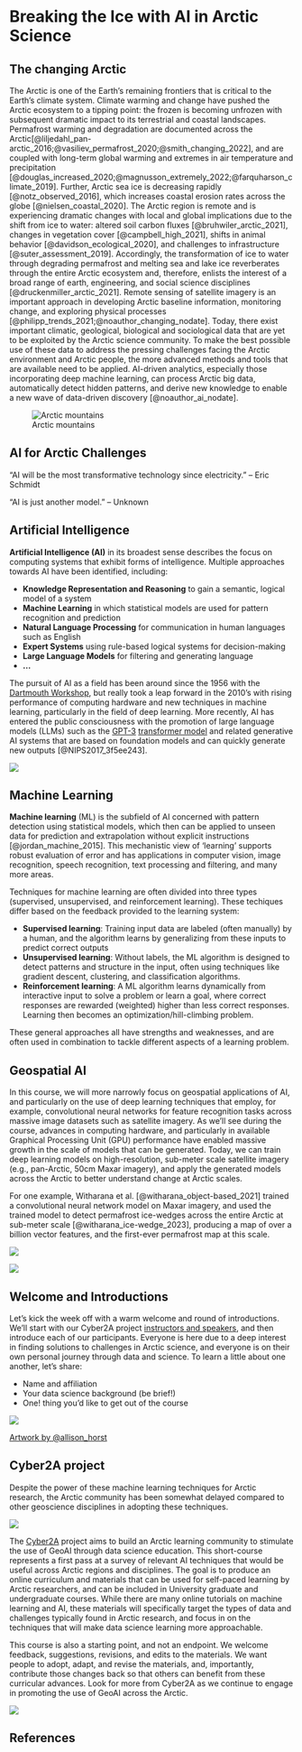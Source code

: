 # Breaking the Ice with AI in Arctic Science
 
## The changing Arctic

The Arctic is one of the Earth's remaining frontiers that is critical to the Earth’s climate system. Climate warming and change have pushed the Arctic ecosystem to a tipping point: the frozen is becoming unfrozen with subsequent dramatic impact to its terrestrial and coastal landscapes. Permafrost warming and degradation are documented across the Arctic[@liljedahl_pan-arctic_2016;@vasiliev_permafrost_2020;@smith_changing_2022], and are coupled with long-term global warming and extremes in air temperature and precipitation [@douglas_increased_2020;@magnusson_extremely_2022;@farquharson_climate_2019]. Further, Arctic sea ice is decreasing rapidly [@notz_observed_2016], which increases coastal erosion rates across the globe [@nielsen_coastal_2020]. The Arctic region is remote and is experiencing dramatic changes with local and global implications due to the shift from ice to water: altered soil carbon fluxes [@bruhwiler_arctic_2021], changes in vegetation cover [@campbell_high_2021], shifts in animal behavior [@davidson_ecological_2020], and challenges to infrastructure [@suter_assessment_2019]. Accordingly, the transformation of ice to water through degrading permafrost and melting sea and lake ice reverberates through the entire Arctic ecosystem and, therefore, enlists the interest of a broad range of earth, engineering, and social science disciplines [@druckenmiller_arctic_2021]. Remote sensing of satellite imagery is an important approach in developing Arctic baseline information, monitoring change, and exploring physical processes [@philipp_trends_2021;@noauthor_changing_nodate]. Today, there exist important climatic, geological, biological and sociological data that are yet to be exploited by the Arctic science community. To make the best possible use of these data to address the pressing challenges facing the Arctic environment and Arctic people, the more advanced methods and tools that are available need to be applied. AI-driven analytics, especially those incorporating deep machine learning, can process Arctic big data, automatically detect hidden patterns, and derive new knowledge to enable a new wave of data-driven discovery [@noauthor_ai_nodate].

::: {.column-margin}
![Arctic mountains](../images/breaking-ice/arctic-mtns.jpg)
:::

## AI for Arctic Challenges

::: {.callout}

“AI will be the most transformative technology since electricity.” – Eric Schmidt

:::

::: {.callout}

“AI is just another model.” – Unknown

:::

::: {.callout-tip collapse="false"}
## Artificial Intelligence

**Artificial Intelligence (AI)** in its broadest sense describes the focus on computing systems that exhibit forms of intelligence. Multiple approaches towards AI have been identified, including:

- **Knowledge Representation and Reasoning** to gain a semantic, logical model of a system
- **Machine Learning** in which statistical models are used for pattern recognition and prediction
- **Natural Language Processing** for communication in human languages such as English
- **Expert Systems** using rule-based logical systems for decision-making
- **Large Language Models** for filtering and generating language
- **...**

:::

The pursuit of AI as a field has been around since the 1956 with the [Dartmouth Workshop](https://en.wikipedia.org/wiki/Dartmouth_workshop), but really took a leap forward in the 2010's with rising performance of computing hardware and new techniques in machine learning, particularly in the field of deep learning. More recently, AI has entered the public consciousness with the promotion of large language models (LLMs) such as the [GPT-3](https://en.wikipedia.org/wiki/GPT-3) [transformer model](https://en.wikipedia.org/wiki/Transformer_(deep_learning_architecture)) and related generative AI systems that are based on foundation models and can quickly generate new outputs [@NIPS2017_3f5ee243].

::: {.column-margin}
![](https://upload.wikimedia.org/wikipedia/commons/thumb/1/1b/AI_hierarchy.svg/399px-AI_hierarchy.svg.png)
:::

::: {.callout-tip collapse="false"}
## Machine Learning

**Machine learning** (ML) is the subfield of AI concerned with pattern detection using statistical models, which then can be applied to unseen data for prediction and extrapolation without explicit instructions  [@jordan_machine_2015]. This mechanistic view of 'learning' supports robust evaluation of error and has applications in computer vision, image recognition, speech recognition, text processing and filtering, and many more areas.

:::

Techniques for machine learning are often divided into three types (supervised, unsupervised, and reinforcement learning). These techiques differ based on the feedback provided to the learning system:

- **Supervised learning**: Training input data are labeled (often manually) by a human, and the algorithm learns by generalizing from these inputs to predict correct outputs
- **Unsupervised learning**: Without labels, the ML algorithm is designed to detect patterns and structure in the input, often using techniques like gradient descent, clustering, and classification algorithms.
- **Reinforcement learning**: A ML algorithm learns dynamically from interactive input to solve a problem or learn a goal, where correct responses are rewarded (weighted) higher than less correct responses. Learning then becomes an optimization/hill-climbing problem.

These general approaches all have strengths and weaknesses, and are often used in combination to tackle different aspects of a learning problem.

## Geospatial AI

In this course, we will more narrowly focus on geospatial applications of AI, and particularly on the use of deep learning techniques that employ, for example, convolutional neural networks for feature recognition tasks across massive image datasets such as satellite imagery. As we'll see during the course, advances in computing hardware, and particularly in available Graphical Processing Unit (GPU) performance have enabled massive growth in the scale of models that can be generated. Today, we can train deep learning models on high-resolution, sub-meter scale satellite imagery (e.g., pan-Arctic, 50cm Maxar imagery), and apply the generated models across the Arctic to better understand change at Arctic scales.

For one example, Witharana et al. [@witharana_object-based_2021] trained a convolutional neural network model on Maxar imagery, and used the trained model to detect permafrost ice-wedges across the entire Arctic at sub-meter scale [@witharana_ice-wedge_2023], producing a map of over a billion vector features, and the first-ever permafrost map at this scale.

::: {layout-ncol="1"}

![](../images/breaking-ice/iwp02.jpg)

:::

::: {.column-margin}

![](../images/breaking-ice/iwp01.jpg)

:::

## Welcome and Introductions

Let's kick the week off with a warm welcome and round of introductions. We'll start with our Cyber2A project [instructors and speakers](https://cyber2a.github.io/workshop/#instructors-and-speakers), and then introduce each of our participants. Everyone is here due to a deep interest in finding solutions to challenges in Arctic science, and everyone is on their own personal journey through data and science. To learn a little about one another, let's share:

- Name and affiliation
- Your data science background (be brief!)
- One! thing you'd like to get out of the course

::: {.column-body}

![](../images/breaking-ice/horst-welcome.png)

[Artwork by \@allison_horst](https://twitter.com/allison_horst) 

:::

## Cyber2A project

Despite the power of these machine learning techniques for Arctic research, the Arctic community has been somewhat delayed compared to other geoscience disciplines in adopting these techniques. 

![](../images/breaking-ice/arctic-dl-trend.png)

The [Cyber2A](https://cyber2a.github.io/) project aims to build an Arctic learning community to stimulate the use of GeoAI through data science education. This short-course represents a first pass at a survey of relevant AI techniques that would be useful across Arctic regions and disciplines. The goal is to produce an online curriculum and materials that can be used for self-paced learning by Arctic researchers, and can be included in University graduate and undergraduate courses. While there are many online tutorials on machine learning and AI, these materials will specifically target the types of data and challenges typically found in Arctic research, and focus in on the techniques that will make data science learning more approachable. 

This course is also a starting point, and not an endpoint. We welcome feedback, suggestions, revisions, and edits to the materials. We want people to adopt, adapt, and revise the materials, and, importantly, contribute those changes back so that others can benefit from these curricular advances. Look for more from Cyber2A as we continue to engage in promoting the use of GeoAI across the Arctic.

![](../images/breaking-ice/cyber2a-project.png)

## References {.unnumbered}

::: {#refs}
:::
